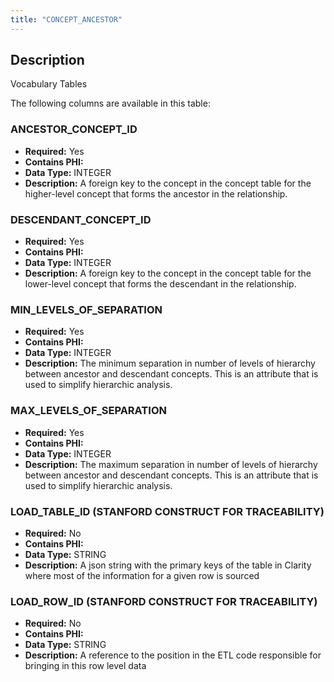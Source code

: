 ```yaml
---
title: "CONCEPT_ANCESTOR"
---
```


## Description

Vocabulary Tables

The following columns are available in this table:


### ANCESTOR_CONCEPT_ID


- **Required:** Yes
- **Contains PHI:** 
- **Data Type:** INTEGER
- **Description:** A foreign key to the concept in the concept table for the higher-level concept that forms the ancestor in the relationship.



### DESCENDANT_CONCEPT_ID


- **Required:** Yes
- **Contains PHI:** 
- **Data Type:** INTEGER
- **Description:** A foreign key to the concept in the concept table for the lower-level concept that forms the descendant in the relationship.



### MIN_LEVELS_OF_SEPARATION


- **Required:** Yes
- **Contains PHI:** 
- **Data Type:** INTEGER
- **Description:** The minimum separation in number of levels of hierarchy between ancestor and descendant concepts. This is an attribute that is used to simplify hierarchic analysis.



### MAX_LEVELS_OF_SEPARATION


- **Required:** Yes
- **Contains PHI:** 
- **Data Type:** INTEGER
- **Description:** The maximum separation in number of levels of hierarchy between ancestor and descendant concepts. This is an attribute that is used to simplify hierarchic analysis.



### LOAD_TABLE_ID (STANFORD CONSTRUCT FOR TRACEABILITY)


- **Required:** No
- **Contains PHI:** 
- **Data Type:** STRING
- **Description:** A json string with the primary keys of the table in Clarity where most of the information for a given row is sourced



### LOAD_ROW_ID (STANFORD CONSTRUCT FOR TRACEABILITY)


- **Required:** No
- **Contains PHI:** 
- **Data Type:** STRING
- **Description:** A reference to the position in the ETL code responsible for bringing in this row level data


